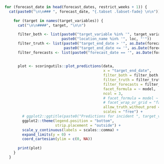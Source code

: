 ```r

for (forecast_date in head(forecast_dates, restrict_weeks + 1)) {
  cat(paste0("\n\n### ", forecast_date, "{.tabset .tabset-fade} \n\n"))
  
    for (target in names(target_variables)) {
      cat("\n\n####", target, "\n\n")
      
      filter_both <- list(paste0("target_variable %in% '", target_variables[[target]], "'"), 
                          paste0("location_name %in% '", loc, "'"))
      filter_truth <- list(paste0("target_end_date > '", as.Date(forecast_date) - 7 * 10, "'"), 
                           paste0("target_end_date <= '", as.Date(forecast_date) + 7 * 4, "'"))
      filter_forecasts <- list(paste0("forecast_date == '", as.Date(forecast_date), "'"))
      
      
      plot <- scoringutils::plot_predictions(data,
                                             x = "target_end_date",
                                             filter_both = filter_both,
                                             filter_truth = filter_truth,
                                             filter_forecasts = filter_forecasts,
                                             facet_formula = ~ model,
                                             ncol = 3,
                                             # facet_formula = model ~ target_variable + loc,
                                             # facet_wrap_or_grid = "facet",
                                             allow_truth_without_pred = FALSE,
                                             scales = "free") + 
        # ggplot2::ggtitle(paste0("Predictions for incident ", target_variable,  "s")) + 
        ggplot2::theme(legend.position = "bottom", 
                       strip.placement = "outside") + 
        scale_y_continuous(labels = scales::comma) + 
        expand_limits(y = 0) + 
        coord_cartesian(ylim = c(0, NA))
      
      print(plot)
    }
  }
```
